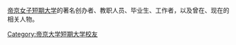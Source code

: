 [[帝京女子短期大学|帝京女子短期大学]]的著名创办者、教职人员、毕业生、工作者，以及曾在、现在的相关人物。

{{DEFAULTSORT:dì jīng nǚ zǐ duǎn qī dà xué }}

[[Category:帝京大学短期大学校友|Category:帝京大学短期大学校友]]